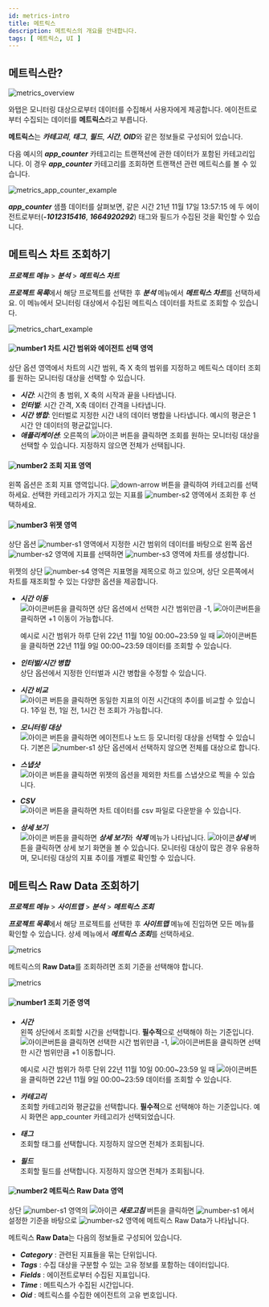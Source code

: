 ```yaml
---
id: metrics-intro
title: 메트릭스
description: 메트릭스의 개요를 안내합니다. 
tags: [ 메트릭스, UI ]
---
```

<!-- 최신화 필요 임의 진행 -->
## 메트릭스란?

<div style={{textAlign: 'center'}}>

![metrics_overview](https://img.whatap.io/media/images/metrics_overview.png)

</div>

와탭은 모니터링 대상으로부터 데이터를 수집해서 사용자에게 제공합니다. 에이전트로부터 수집되는 데이터를 **메트릭스**라고 부릅니다. 

<!-- **메트릭스**는 다음의 정보들로 구성되어 있습니다. -->
**메트릭스**는 ***카테고리***, ***태그***, ***필드***, ***시간***, ***OID***와 같은 정보들로 구성되어 있습니다.

다음 예시의 ***app_counter*** 카테고리는 트랜잭션에 관한 데이터가 포함된 카테고리입니다. 이 경우 ***app_counter*** 카테고리를 조회하면 트랜잭션 관련 메트릭스를 볼 수 있습니다.

![metrics_app_counter_example](https://img.whatap.io/media/images/metrics_app_counter_example.png)

***app_counter*** 샘플 데이터를 살펴보면, 같은 시간 21년 11월 17일 13:57:15 에 두 에이전트로부터(***-1012315416***, ***1664920292***) 태그와 필드가 수집된 것을 확인할 수 있습니다.

## 메트릭스 차트 조회하기

***프로젝트 메뉴*** > ***분석*** > ***메트릭스 차트***

<!-- 와탭 에이전트 설치를 완료했다면 [와탭 모니터링 서비스](https://service.whatap.io/account/login)에 로그인하세요. 초기 화면은 ***프로젝트 목록***입니다. ***프로젝트 목록***에서 에이전트를 설치한 애플리케이션 서버를 확인할 수 있습니다. 에이전트를 설치한 하나의 애플리케이션 서버는 프로젝트이며, 모니터링 단위입니다. -->

***프로젝트 목록***에서 해당 프로젝트를 선택한 후 ***분석*** 메뉴에서 ***메트릭스 차트***를 선택하세요. 이 메뉴에서 모니터링 대상에서 수집된 메트릭스 데이터를 차트로 조회할 수 있습니다.

<!-- 모니터링 대상으로부터 수집된 **메트릭스**들은 차트로 표현될 수 있습니다. -->
![metrics_chart_example](/img/analysis-metrics-chart.png)

#### ![number1](/img/number-01.png) 차트 시간 범위와 에이전트 선택 영역

상단 옵션 영역에서 차트의 시간 범위, 즉 X 축의 범위를 지정하고 메트릭스 데이터 조회를 원하는 모니터링 대상을 선택할 수 있습니다.

* ***시간***: 시간의 총 범위, X 축의 시작과 끝을 나타냅니다.
* ***인터벌***: 시간 간격, X축 데이터 간격을 나타냅니다.
* ***시간 병합***: 인터벌로 지정한 시간 내의 데이터 병합을 나타냅니다. 예시의 평균은 1시간 안 데이터의 평균값입니다.
* ***애플리케이션***: 오른쪽의 ![아이콘](/img/ic-s-plus.svg) 버튼을 클릭하면 조회를 원하는 모니터링 대상을 선택할 수 있습니다. 지정하지 않으면 전체가 선택됩니다.

#### ![number2](/img/number-02.png) 조회 지표 영역

왼쪽 옵션은 조회 지표 영역입니다. ![down-arrow](/img/down-arrow.svg) 버튼을 클릭하여 카테고리를 선택하세요. 선택한 카테고리가 가지고 있는 지표를 ![number-s2](/img/number-02.png) 영역에서 조회한 후 선택하세요.

#### ![number3](/img/number-03.png) 위젯 영역

상단 옵션 ![number-s1](/img/number-01.png) 영역에서 지정한 시간 범위의 데이터를 바탕으로 왼쪽 옵션 ![number-s2](/img/number-02.png) 영역에 지표를 선택하면 ![number-s3](/img/number-03.png) 영역에 차트를 생성합니다. 

위젯의 상단 ![number-s4](/img/number-04.png) 영역은 지표명을 제목으로 하고 있으며, 상단 오른쪽에서 차트를 재조회할 수 있는 다양한 옵션을 제공합니다. 

* ***시간 이동***  
    ![아이콘](/img/ic-s-caret-left.svg)버튼을 클릭하면 상단 옵션에서 선택한 시간 범위만큼 -1, ![아이콘](/img/ic-s-caret-right.svg)버튼을 클릭하면 +1 이동이 가능합니다.

   예시로 시간 범위가 하루 단위 22년 11월 10일 00:00~23:59 일 때 ![아이콘](/img/ic-s-left.svg)버튼을 클릭하면 22년 11월 9일 00:00~23:59 데이터를 조회할 수 있습니다.
* ***인터벌/시간 병합***  
    상단 옵션에서 지정한 인터벌과 시간 병합을 수정할 수 있습니다.
* ***시간 비교***  
    ![아이콘](/img/ic-hourglass.svg) 버튼을 클릭하면 동일한 지표의 이전 시간대의 추이를 비교할 수 있습니다. 1주일 전, 1일 전, 1시간 전 조회가 가능합니다.
* ***모니터링 대상***  
    ![아이콘](/img/ic-filter-bl.svg) 버튼을 클릭하면 에이전트나 노드 등 모니터링 대상을 선택할 수 있습니다. 기본은 ![number-s1](/img/number-01.png) 상단 옵션에서 선택하지 않으면 전체를 대상으로 합니다.
* ***스냅샷***  
    ![아이콘](/img/ic-camera.svg) 버튼을 클릭하면 위젯의 옵션을 제외한 차트를 스냅샷으로 찍을 수 있습니다.
* ***CSV***  
    ![아이콘](/img/ic-csv-download.svg) 버튼을 클릭하면 차트 데이터를 csv 파일로 다운받을 수 있습니다.
* ***상세 보기***  
    ![아이콘](/img/ic-more-vertical.svg) 버튼을 클릭하면 ***상세 보기***와 ***삭제*** 메뉴가 나타납니다. ![아이콘](/img/ic-analysis.svg)***상세*** 버튼을 클릭하면 상세 보기 화면을 볼 수 있습니다. 모니터링 대상이 많은 경우 유용하며, 모니터링 대상의 지표 추이를 개별로 확인할 수 있습니다.

<!-- 사이트맵에서 조회 가능 -->
## 메트릭스 Raw Data 조회하기

***프로젝트 메뉴*** > ***사이트맵*** > ***분석*** > ***메트릭스 조회***

***프로젝트 목록***에서 해당 프로젝트를 선택한 후 ***사이트맵*** 메뉴에 진입하면 모든 메뉴를 확인할 수 있습니다. 상세 메뉴에서 ***메트릭스 조회***를 선택하세요.

![metrics](/img/metrics-sitemap.png)

메트릭스의 **Raw Data**를 조회하려면 조회 기준을 선택해야 합니다. 

![metrics](/img/metrics-appcounter.png)

#### ![number1](/img/number-01.png) 조회 기준 영역

* ***시간***  
    왼쪽 상단에서 조회할 시간을 선택합니다. **필수적**으로 선택해야 하는 기준입니다. ![아이콘](/img/ic-s-left.svg)버튼을 클릭하면 선택한 시간 범위만큼 -1, ![아이콘](/img/ic-s-right.svg)버튼을 클릭하면 선택한 시간 범위만큼 +1 이동합니다.

    예시로 시간 범위가 하루 단위 22년 11월 10일 00:00~23:59 일 때 ![아이콘](/img/ic-s-left.svg)버튼을 클릭하면 22년 11월 9일 00:00~23:59 데이터를 조회할 수 있습니다.
* ***카테고리***  
    조회할 카테고리와 평균값을 선택합니다. **필수적**으로 선택해야 하는 기준입니다. 예시 화면은 app_counter 카테고리가 선택되었습니다.
* ***태그***  
    조회할 태그를 선택합니다. 지정하지 않으면 전체가 조회됩니다.
* ***필드***  
    조회할 필드를 선택합니다. 지정하지 않으면 전체가 조회됩니다.

#### ![number2](/img/number-02.png) 메트릭스 Raw Data 영역

상단 ![number-s1](/img/number-01.png) 영역의 ![아이콘](/img/ic-refresh.svg) ***새로고침*** 버튼을 클릭하면 ![number-s1](/img/number-01.png) 에서 설정한 기준을 바탕으로 ![number-s2](/img/number-02.png) 영역에 메트릭스 Raw Data가 나타납니다.

메트릭스 **Raw Data**는 다음의 정보들로 구성되어 있습니다.

* ***Category*** : 관련된 지표들을 묶는 단위입니다.
* ***Tags*** : 수집 대상을 구분할 수 있는 고유 정보를 포함하는 데이터입니다.
* ***Fields*** : 에이전트로부터 수집된 지표입니다.
* ***Time*** : 메트릭스가 수집된 시간입니다.
* ***Oid*** : 메트릭스를 수집한 에이전트의 고유 번호입니다.